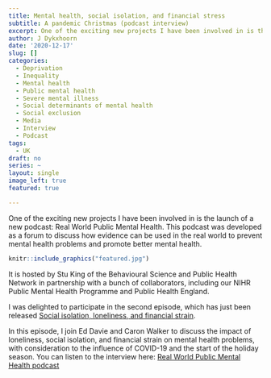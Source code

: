 ```yaml
---
title: Mental health, social isolation, and financial stress
subtitle: A pandemic Christmas (podcast interview)
excerpt: One of the exciting new projects I have been involved in is the launch of a new podcast. 
author: J Dykxhoorn
date: '2020-12-17'
slug: []
categories:
  - Deprivation
  - Inequality
  - Mental health
  - Public mental health
  - Severe mental illness
  - Social determinants of mental health
  - Social exclusion
  - Media 
  - Interview
  - Podcast
tags: 
  - UK
draft: no
series: ~
layout: single
image_left: true
featured: true

---
```


One of the exciting new projects I have been involved in is the launch of a new podcast: Real World Public Mental Health. This podcast was developed as a forum to discuss how evidence can be used in the real world to prevent mental health problems and promote better mental health.

```r
knitr::include_graphics("featured.jpg")
```

It is hosted by Stu King of the Behavioural Science and Public Health Network in partnership with a bunch of collaborators, including our NIHR Public Mental Health Programme and Public Health England. 

I was delighted to participate in the second episode, which has just been released [Social isolation, loneliness, and financial strain](https://www.buzzsprout.com/1427881/6798052-social-isolation-loneliness-financial-strain-dr-jen-dykxhoorn-ed-davie-caron-walker). 

In this episode, I join Ed Davie and Caron Walker to discuss the impact of loneliness, social isolation, and financial strain on mental health problems, with consideration to the influence of COVID-19 and the start of the holiday season. You can listen to the interview here: [Real World Public Mental Health podcast](http://bit.ly/3r1thMn)

